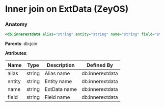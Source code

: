 # Inner join on ExtData (ZeyOS)

### Anatomy

```xml
<db:innerextdata alias="string" entity="string" name="string" field="string"/>
```

**Parents**: db:join

**Attributes**:

| Name | Type | Description | Defined By |
| ---- | ---- | ----------- | ---------- |
| alias | string | Alias name | db:innerextdata |
| entity | string | Entity name | db:innerextdata |
| name | string | ExtData name | db:innerextdata |
| field | string | Field name | db:innerextdata |


